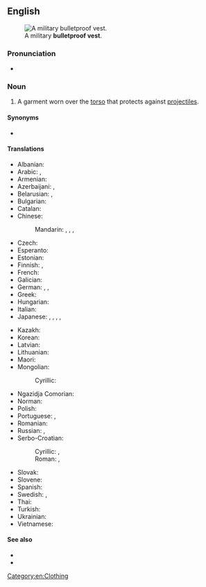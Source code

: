 ==English==
{{wikipedia}}
[[File:Army_IOTV.jpg|thumb|A military '''bulletproof vest'''.]]

===Pronunciation===
* {{IPA|en|/bʊl.ɪtpɹuːf vɛst/}}

===Noun===
{{en-noun}}

# A garment worn over the [[torso]] that protects against [[projectile]]s.

====Synonyms====
* {{l|en|ballistic vest}}

====Translations====
{{trans-top|garment}}
* Albanian: {{t-needed|sq}}
* Arabic: {{t|ar|صَدْرِيَّة ضِدَّ الرَّصَاص|f|tr=ṣadriyya ḍidda r-raṣāṣ}}, {{t|ar|سُتْرَة وَاقِيَة|f|tr=sutra wāqiya}}
* Armenian: {{t+|hy|զրահաբաճկոն}}
* Azerbaijani: {{t|az|zirehli jilet}}, {{t|az|bronjilet}}
* Belarusian: {{t|be|бронекамізэ́лька|f}}, {{t|be|бронежыле́т|m}}
* Bulgarian: {{t|bg|бронежиле́тка|f}}
* Catalan: {{t|ca|armilla antibales}}
* Chinese:
*: Mandarin: {{t|cmn|防彈衣}}, {{t|cmn|防弹衣|tr=fángdànyī}}, {{t|cmn|[[防彈]][[背心]]}}, {{t|cmn|[[防弹]][[背心]]|tr=fángdàn bèixīn}}
* Czech: {{t|cs|neprůstřelná vesta|f}}
* Esperanto: {{t|eo|kuglorezista veŝto}}
* Estonian: {{t|et|kuulivest}}
* Finnish: {{t+|fi|luotiliivi}}, {{t|fi|[[luodinkestävä]] [[liivi]]}}
* French: {{t+|fr|gilet pare-balles|m}}
* Galician: {{t+|gl|chaleco antibalas|m}}
* German: {{t|de|beschusshemmende Weste|f}}, {{t|de|durchschusshemmende Weste|f}}, {{t+|de|Schutzweste|f}}
* Greek: {{t|el|αλεξίσφαιρο γιλέκο|n}}
* Hungarian: {{t+|hu|golyóálló mellény}}
* Italian: {{t|it|giubbotto antiproiettile|m}}
* Japanese: {{t|ja|バリスティックベスト|tr=barisutikku besuto}}, {{t|ja|ブレットプルーフベスト|tr=burettopurūfu besuto}}, {{t|ja|防弾チョッキ|tr=bōdan chokki}}, {{t|ja|ボディアーマー|tr=bodi āmā}}, {{t|ja|防弾服|tr=ぼうだんふく, bōdanfuku}}
{{trans-mid}}
* Kazakh: {{t|kk|оқ өтпейтін кеудеше}}
* Korean: {{t+|ko|방탄복(防彈服)}}
* Latvian: {{t|lv|bruņuveste|f}}
* Lithuanian: {{t|lt|neperšaunama liemenė|f}}
* Maori: {{t|mi|kahupeka}}
* Mongolian:
*: Cyrillic: {{t|mn|сум нэвтэрдэггүй хантааз}}
* Ngazidja Comorian: {{t|zdj|sukuti ya risasi|c9|c10}}
* Norman: {{t|nrf|câsaque contre-boulets|f}} {{qualifier|Jersey}}
* Polish: {{t|pl|[[kamizelka]] [[kuloodporny|kuloodporna]]|f}}
* Portuguese: {{t|pt|colete à prova de balas|m}}, {{t|pt|colete balístico|m}}
* Romanian: {{t|ro|vestă antiglonț|f}}
* Russian: {{t+|ru|бронежиле́т|m}}, {{t|ru|[[пуленепробива́емый]] [[жиле́т]]|m}}
* Serbo-Croatian:
*: Cyrillic: {{t|sh|па̀нцӣр|m}}, {{t|sh|па̀нцӣрка|f}}
*: Roman: {{t+|sh|pàncīr|m}}, {{t+|sh|pàncīrka|f}}
* Slovak: {{t|sk|nepriestrelná vesta|f}}
* Slovene: {{t|sl|neprebojni jopič|m}}
* Spanish: {{t+|es|chaleco antibalas|m}}
* Swedish: {{t|sv|skyddsväst}}, {{t|sv|skottsäker väst|c}}
* Thai: {{t|th|เสื้อเกราะกันกระสุน}}
* Turkish: {{t-needed|tr}}
* Ukrainian: {{t|uk|бронежиле́т|m}}
* Vietnamese: {{t|vi|áo chống đạn}}
{{trans-bottom}}

====See also====
* {{l|en|flak jacket}}
* {{l|en|vest buster}}

[[Category:en:Clothing]]